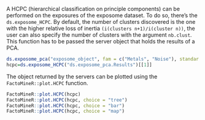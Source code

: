 A HCPC (hierarchical classification on principle components) can be performed on the exposures of the exposome dataset. To do so, there's the `ds.exposome_HCPC`. By default, the number of clusters discovered is the one with the higher relative loss of inertia `(i(clusters n+1)/i(cluster n))`, the user can also specify the number of clusters with the argument `nb.clust`. This function has to be passed the server object that holds the results of a PCA.

```r
ds.exposome_pca("exposome_object", fam = c("Metals", "Noise"), standar = TRUE)
hcpc=ds.exposome_HCPC("ds.exposome_pca.Results")[[1]]
```

The object returned by the servers can be plotted using the `FactoMineR::plot.HCPC` function.

```r
FactoMineR::plot.HCPC(hcpc)
FactoMineR::plot.HCPC(hcpc, choice = "tree")
FactoMineR::plot.HCPC(hcpc, choice = "bar")
FactoMineR::plot.HCPC(hcpc, choice = "map")
```
